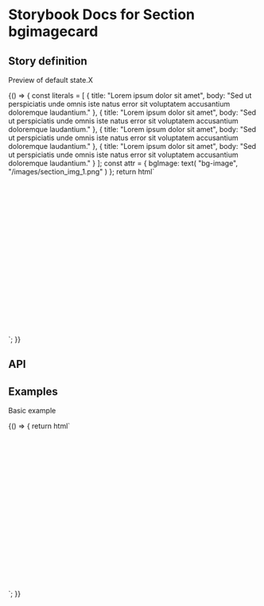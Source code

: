 

# Storybook Docs for Section bgimagecard

<Meta title="CDK/section-bgimagecard" />

## Story definition

Preview of default state.X

<Story name="Develop">
	{() => {
		const literals = [
			{
				title: "Lorem ipsum dolor sit amet",
				body:
					"Sed ut perspiciatis unde omnis iste natus error sit voluptatem accusantium doloremque laudantium."
			},
			{
				title: "Lorem ipsum dolor sit amet",
				body:
					"Sed ut perspiciatis unde omnis iste natus error sit voluptatem accusantium doloremque laudantium."
			},
			{
				title: "Lorem ipsum dolor sit amet",
				body:
					"Sed ut perspiciatis unde omnis iste natus error sit voluptatem accusantium doloremque laudantium."
			},
			{
				title: "Lorem ipsum dolor sit amet",
				body:
					"Sed ut perspiciatis unde omnis iste natus error sit voluptatem accusantium doloremque laudantium."
			}
		];
		const attr = {
				bgImage: text(
					"bg-image",
					"/images/section_img_1.png"
				)
			};
		return html`
			<correos-cdk-section-bgimagecard bg-image="${attr.bgImage}">
				<div slot="textblock">
					<!-- Reemplazar por el Layout de AEM o de la SPA -->
						<div class="AEM-grid-placeholder" style="height: 20rem"></div>
					<!-- / -->
				</div>
			</correos-cdk-section-bgimagecard>
		`;
	}}
</Story>

## API

<Props of="correos-cdk-section-bgimagecard" />

## Examples

Basic example

<Preview withToolbar>
	<Story name="Example">
	{() => {
		return html`
			<correos-cdk-section-bgimagecard bg-image="/images/section_img_1.png">
				<div slot="textblock">
					<!-- Reemplazar por el Layout de AEM o de la SPA -->
						<div class="AEM-grid-placeholder" style="height: 20rem"></div>
					<!-- / -->
				</div>
			</correos-cdk-section-bgimagecard>
		`;
	}}
</Story>
</Preview>
